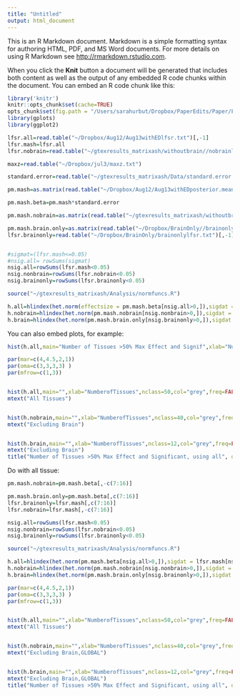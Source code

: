 ```yaml
---
title: "Untitled"
output: html_document
---
```


This is an R Markdown document. Markdown is a simple formatting syntax for authoring HTML, PDF, and MS Word documents. For more details on using R Markdown see <http://rmarkdown.rstudio.com>.

When you click the **Knit** button a document will be generated that includes both content as well as the output of any embedded R code chunks within the document. You can embed an R code chunk like this:

```r
library('knitr')
knitr::opts_chunk$set(cache=TRUE)
opts_chunk$set(fig.path = "/Users/sarahurbut/Dropbox/PaperEdits/Paper/Figures/") 
library(gplots)
library(ggplot2)

lfsr.all=read.table("~/Dropbox/Aug12/Aug13withEDlfsr.txt")[,-1]
lfsr.mash=lfsr.all
lfsr.nobrain=read.table("~/gtexresults_matrixash/withoutbrain//nobrainlfsr.txt")[,-1]

maxz=read.table("~/Dropbox/jul3/maxz.txt")

standard.error=read.table("~/gtexresults_matrixash/Data/standard.error.txt")

pm.mash=as.matrix(read.table("~/Dropbox/Aug12/Aug13withEDposterior.means.txt")[,-1])

pm.mash.beta=pm.mash*standard.error

pm.mash.nobrain=as.matrix(read.table("~/gtexresults_matrixash/withoutbrain/nobrainposterior.means.txt")[,-1])*standard.error[,-c(7:16)]

pm.mash.brain.only=as.matrix(read.table("~/Dropbox/BrainOnly//brainonlyposterior.means.txt")[,-1])*standard.error[,c(7:16)]
lfsr.brainonly=read.table("~/Dropbox/BrainOnly/brainonlylfsr.txt")[,-1]


#sigmat=(lfsr.mash<=0.05)
#nsig.all= rowSums(sigmat)
nsig.all=rowSums(lfsr.mash<0.05)
nsig.nonbrain=rowSums(lfsr.nobrain<0.05)
nsig.brainonly=rowSums(lfsr.brainonly<0.05)

source("~/gtexresults_matrixash/Analysis/normfuncs.R")

h.all=hlindex(het.norm(effectsize = pm.mash.beta[nsig.all>0,]),sigdat = lfsr.mash[nsig.all>0,],thresh1 = 0.5,thresh2 = 0.05)
h.nobrain=hlindex(het.norm(pm.mash.nobrain[nsig.nonbrain>0,]),sigdat = lfsr.nobrain[nsig.nonbrain>0,],thresh1 = 0.5,thresh2 = 0.05)
h.brain=hlindex(het.norm(pm.mash.brain.only[nsig.brainonly>0,]),sigdat = lfsr.brainonly[nsig.brainonly>0,],thresh1 = 0.5,thresh2 = 0.05)


```

You can also embed plots, for example:

```r
hist(h.all,main="Number of Tissues >50% Max Effect and Signif",xlab="NumberofTissues",nclass=50,col="grey",freq=FALSE)#,ylim=c(0,0.6))

```


```r

par(mar=c(4,4.5,2,1))
par(oma=c(3,3,3,3) )
par(mfrow=c(1,3))


hist(h.all,main="",xlab="NumberofTissues",nclass=50,col="grey",freq=FALSE)#,ylim=c(0,0.6))
mtext("All Tissues")


hist(h.nobrain,main="",xlab="NumberofTissues",nclass=40,col="grey",freq=FALSE)#,ylim=c(0,0.6))
mtext("Excluding Brain")


hist(h.brain,main="",xlab="NumberofTissues",nclass=12,col="grey",freq=FALSE)#,ylim=c(0,0.6))
mtext("Excluding Brain")
title("Number of Tissues >50% Max Effect and Significant, using all", outer=TRUE)
```


Do with all tissue:

```r


pm.mash.nobrain=pm.mash.beta[,-c(7:16)]

pm.mash.brain.only=pm.mash.beta[,c(7:16)]
lfsr.brainonly=lfsr.mash[,c(7:16)]
lfsr.nobrain=lfsr.mash[,-c(7:16)]

nsig.all=rowSums(lfsr.mash<0.05)
nsig.nonbrain=rowSums(lfsr.nobrain<0.05)
nsig.brainonly=rowSums(lfsr.brainonly<0.05)

source("~/gtexresults_matrixash/Analysis/normfuncs.R")

h.all=hlindex(het.norm(pm.mash.beta[nsig.all>0,]),sigdat = lfsr.mash[nsig.all>0,],thresh1 = 0.5,thresh2 = 0.05)
h.nobrain=hlindex(het.norm(pm.mash.nobrain[nsig.nonbrain>0,]),sigdat = lfsr.nobrain[nsig.nonbrain>0,],thresh1 = 0.5,thresh2 = 0.05)
h.brain=hlindex(het.norm(pm.mash.brain.only[nsig.brainonly>0,]),sigdat = lfsr.brainonly[nsig.brainonly>0,],thresh1 = 0.5,thresh2 = 0.05)
```


```r

par(mar=c(4,4.5,2,1))
par(oma=c(3,3,3,3) )
par(mfrow=c(1,3))


hist(h.all,main="",xlab="NumberofTissues",nclass=50,col="grey",freq=FALSE)#,ylim=c(0,0.6))
mtext("All Tissues")


hist(h.nobrain,main="",xlab="NumberofTissues",nclass=40,col="grey",freq=FALSE)#,ylim=c(0,0.6))
mtext("Excluding Brain,GLOBAL")


hist(h.brain,main="",xlab="NumberofTissues",nclass=12,col="grey",freq=FALSE)#,ylim=c(0,0.6))
mtext("Excluding Brain,GLOBAL")
title("Number of Tissues >50% Max Effect and Significant, using all", outer=TRUE)
```